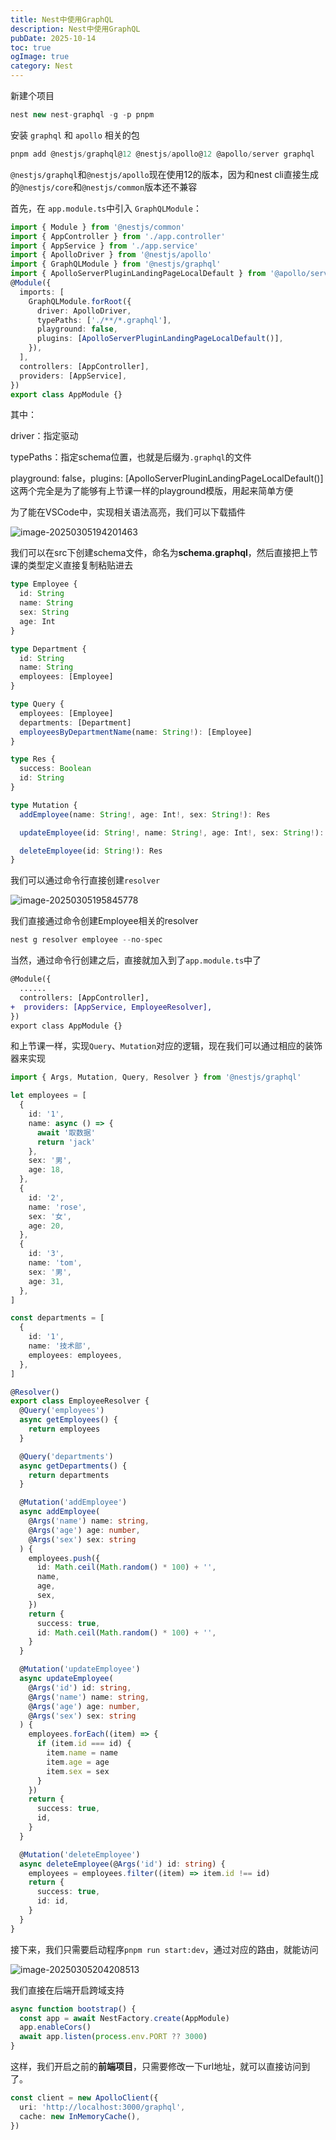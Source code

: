 ```yaml
---
title: Nest中使用GraphQL
description: Nest中使用GraphQL
pubDate: 2025-10-14
toc: true
ogImage: true
category: Nest
---
```


新建个项目

```typescript
nest new nest-graphql -g -p pnpm
```

安装 `graphql` 和 `apollo` 相关的包

```typescript
pnpm add @nestjs/graphql@12 @nestjs/apollo@12 @apollo/server graphql
```

`@nestjs/graphql`和`@nestjs/apollo`现在使用12的版本，因为和nest cli直接生成的`@nestjs/core`和`@nestjs/common`版本还不兼容

首先，在 `app.module.ts`中引入 `GraphQLModule`：

```typescript
import { Module } from '@nestjs/common'
import { AppController } from './app.controller'
import { AppService } from './app.service'
import { ApolloDriver } from '@nestjs/apollo'
import { GraphQLModule } from '@nestjs/graphql'
import { ApolloServerPluginLandingPageLocalDefault } from '@apollo/server/plugin/landingPage/default'
@Module({
  imports: [
    GraphQLModule.forRoot({
      driver: ApolloDriver,
      typePaths: ['./**/*.graphql'],
      playground: false,
      plugins: [ApolloServerPluginLandingPageLocalDefault()],
    }),
  ],
  controllers: [AppController],
  providers: [AppService],
})
export class AppModule {}
```

其中：

driver：指定驱动

typePaths：指定schema位置，也就是后缀为`.graphql`的文件

playground: false，plugins: [ApolloServerPluginLandingPageLocalDefault()]这两个完全是为了能够有上节课一样的playground模版，用起来简单方便

为了能在VSCode中，实现相关语法高亮，我们可以下载插件

![image-20250305194201463](/img/nestjs-1760441099448-998-image-20250305194201463.png)

我们可以在src下创建schema文件，命名为**schema.graphql**，然后直接把上节课的类型定义直接复制粘贴进去

```typescript
type Employee {
  id: String
  name: String
  sex: String
  age: Int
}

type Department {
  id: String
  name: String
  employees: [Employee]
}

type Query {
  employees: [Employee]
  departments: [Department]
  employeesByDepartmentName(name: String!): [Employee]
}

type Res {
  success: Boolean
  id: String
}

type Mutation {
  addEmployee(name: String!, age: Int!, sex: String!): Res

  updateEmployee(id: String!, name: String!, age: Int!, sex: String!): Res

  deleteEmployee(id: String!): Res
}

```

我们可以通过命令行直接创建`resolver`

![image-20250305195845778](/img/nestjs-1760441099450-253-image-20250305195845778.png)

我们直接通过命令创建Employee相关的resolver

```typescript
nest g resolver employee --no-spec
```

当然，通过命令行创建之后，直接就加入到了`app.module.ts`中了

```diff
@Module({
  ......
  controllers: [AppController],
+  providers: [AppService, EmployeeResolver],
})
export class AppModule {}
```

和上节课一样，实现`Query`、`Mutation`对应的逻辑，现在我们可以通过相应的装饰器来实现

```typescript
import { Args, Mutation, Query, Resolver } from '@nestjs/graphql'

let employees = [
  {
    id: '1',
    name: async () => {
      await '取数据'
      return 'jack'
    },
    sex: '男',
    age: 18,
  },
  {
    id: '2',
    name: 'rose',
    sex: '女',
    age: 20,
  },
  {
    id: '3',
    name: 'tom',
    sex: '男',
    age: 31,
  },
]

const departments = [
  {
    id: '1',
    name: '技术部',
    employees: employees,
  },
]

@Resolver()
export class EmployeeResolver {
  @Query('employees')
  async getEmployees() {
    return employees
  }

  @Query('departments')
  async getDepartments() {
    return departments
  }

  @Mutation('addEmployee')
  async addEmployee(
    @Args('name') name: string,
    @Args('age') age: number,
    @Args('sex') sex: string
  ) {
    employees.push({
      id: Math.ceil(Math.random() * 100) + '',
      name,
      age,
      sex,
    })
    return {
      success: true,
      id: Math.ceil(Math.random() * 100) + '',
    }
  }

  @Mutation('updateEmployee')
  async updateEmployee(
    @Args('id') id: string,
    @Args('name') name: string,
    @Args('age') age: number,
    @Args('sex') sex: string
  ) {
    employees.forEach((item) => {
      if (item.id === id) {
        item.name = name
        item.age = age
        item.sex = sex
      }
    })
    return {
      success: true,
      id,
    }
  }

  @Mutation('deleteEmployee')
  async deleteEmployee(@Args('id') id: string) {
    employees = employees.filter((item) => item.id !== id)
    return {
      success: true,
      id: id,
    }
  }
}
```

接下来，我们只需要启动程序`pnpm run start:dev`，通过对应的路由，就能访问

![image-20250305204208513](/img/nestjs-1760441099452-156-image-20250305204208513.png)

我们直接在后端开启跨域支持

```typescript
async function bootstrap() {
  const app = await NestFactory.create(AppModule)
  app.enableCors()
  await app.listen(process.env.PORT ?? 3000)
}
```

这样，我们开启之前的**前端项目**，只需要修改一下url地址，就可以直接访问到了。

```typescript
const client = new ApolloClient({
  uri: 'http://localhost:3000/graphql',
  cache: new InMemoryCache(),
})
```
